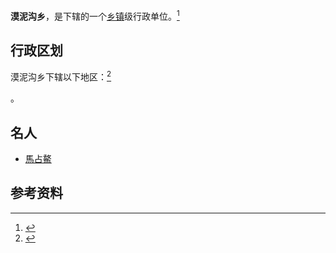 {{中国乡级行政区|62/29/21/204/000}}

'''漠泥沟乡'''，是{{PRC admin/fullname|62/29/21/204/000|3}}下辖的一个[[乡镇|乡镇]]级行政单位。<ref>{{PRC admin/ref sgc|{{PRC admin/parent|62/29/21/204/000}}}}</ref>

== 行政区划 ==

漠泥沟乡下辖以下地区：<ref>{{PRC admin/ref sgc|62/29/21/204/000}}</ref>

{{PRC admin/children|62/29/21/204/000}}。

==名人==
*[[馬占鰲|馬占鰲]]

== 参考资料 ==

{{reflist}}

{{行政区划小作品}}
{{PRC admin/navcat|62/29/21/204/000}}